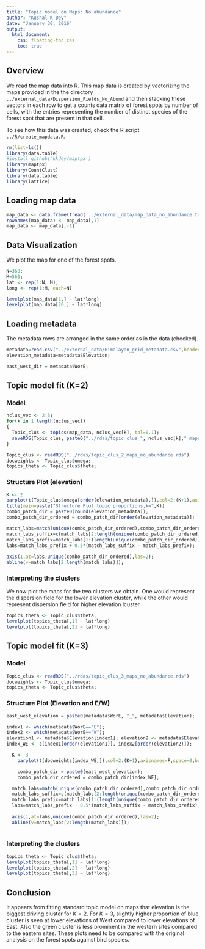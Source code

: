 ```yaml
---
title: "Topic model on Maps: No abundance"
author: "Kushal K Dey"
date: "January 30, 2016"
output: 
  html_document:
    css: floating-toc.css
    toc: true
---
```


## Overview 

We read the map data into R. This map data is created by vectorizing the maps provided in the the directory `../external_data/Dispersion_Fields_No_Abund` and then stacking these vectors in each row to get a counts data matrix of forest spots by number of cells, with the entries representing the number of distinct species of the forest spot that are present in that cell.

To see how this data was created, check the R script `../R/create_mapdata.R`.

```r
rm(list=ls())
library(data.table)
#install_github('kkdey/maptpx') 
library(maptpx)
library(CountClust)
library(data.table)
library(lattice)
```

## Loading map data

```r
map_data <- data.frame(fread('../external_data/map_data_no_abundance.txt'));
rownames(map_data) <- map_data[,1]
map_data <- map_data[,-1]
```

## Data Visualization

We plot the map for one of the forest spots.

```r
N=360;
M=560;
lat <- rep(1:N, M);
long <- rep(1:M, each=N)

levelplot(map_data[1,] ~ lat*long) 
levelplot(map_data[20,] ~ lat*long) 


```

## Loading metadata

The metadata rows are arranged in the same order as in the data (checked).

```r
metadata=read.csv("../external_data/Himalayan_grid_metadata.csv",header=TRUE);
elevation_metadata=metadata$Elevation;

east_west_dir = metadata$WorE;

```

## Topic model fit (K=2)

### Model

```r
nclus_vec <- 2:5;
for(k in 1:length(nclus_vec))
{
  Topic_clus <- topics(map_data, nclus_vec[k], tol=0.1);
  saveRDS(Topic_clus, paste0("../rdas/topic_clus_", nclus_vec[k],"_maps_no_abundance.rds"));
}
```

```r
Topic_clus <- readRDS("../rdas/topic_clus_2_maps_no_abundance.rds")
docweights <- Topic_clus$omega;
topics_theta <- Topic_clus$theta;
```

### Structure Plot (elevation)

```r
K <- 2
barplot(t(Topic_clus$omega[order(elevation_metadata),]),col=2:(K+1),axisnames=F,space=0,border=NA,main="",las=1,ylim=c(0,1),cex.axis=1.5,cex.main=1.4, xlab="elevation")
title(main=paste("Structure Plot topic proportions,k=",K))
combo_patch_dir = paste0(round(elevation_metadata));
combo_patch_dir_ordered = combo_patch_dir[order(elevation_metadata)];

match_labs=match(unique(combo_patch_dir_ordered),combo_patch_dir_ordered);
match_labs_suffix=c(match_labs[2:length(unique(combo_patch_dir_ordered))],35);
match_labs_prefix=match_labs[1:(length(unique(combo_patch_dir_ordered)))];
labs=match_labs_prefix + 0.5*(match_labs_suffix - match_labs_prefix);
  
axis(1,at=labs,unique(combo_patch_dir_ordered),las=2);
abline(v=match_labs[2:length(match_labs)]);
```

### Interpreting the clusters

We now plot the maps for the two clusters we obtain. One would represent the dispersion field for the lower elevation cluster, while the other would represent dispersion field for higher elevation lcuster.

```r
topics_theta <- Topic_clus$theta;
levelplot(topics_theta[,1] ~ lat*long) 
levelplot(topics_theta[,2] ~ lat*long) 

```

## Topic model fit (K=3)

### Model

```r
Topic_clus <- readRDS("../rdas/topic_clus_3_maps_no_abundance.rds")
docweights <- Topic_clus$omega;
topics_theta <- Topic_clus$theta;
```

### Structure Plot (Elevation and E/W)

```r
east_west_elevation = paste0(metadata$WorE, "_", metadata$Elevation);

index1 <- which(metadata$WorE=="E");
index2 <- which(metadata$WorE=="W");
elevation1 <- metadata$Elevation[index1]; elevation2 <- metadata$Elevation[index2];
index_WE <- c(index1[order(elevation1)], index2[order(elevation2)]);

  K <- 3
    barplot(t(docweights[index_WE,]),col=2:(K+1),axisnames=F,space=0,border=NA,main=paste("No. of clusters=",3),las=1,ylim=c(0,1),cex.axis=1.5,cex.main=1.4)

    combo_patch_dir = paste0(east_west_elevation);
    combo_patch_dir_ordered = combo_patch_dir[index_WE];

  match_labs=match(unique(combo_patch_dir_ordered),combo_patch_dir_ordered);
  match_labs_suffix=c(match_labs[2:length(unique(combo_patch_dir_ordered))],35);
  match_labs_prefix=match_labs[1:(length(unique(combo_patch_dir_ordered)))];
  labs=match_labs_prefix + 0.5*(match_labs_suffix - match_labs_prefix);
  
  axis(1,at=labs,unique(combo_patch_dir_ordered),las=2);
  abline(v=match_labs[2:length(match_labs)]);
  
```

### Interpreting the clusters

```r
topics_theta <- Topic_clus$theta;
levelplot(topics_theta[,1] ~ lat*long) 
levelplot(topics_theta[,2] ~ lat*long) 
levelplot(topics_theta[,3] ~ lat*long) 
```

## Conclusion

It appears from fitting standard topic model on maps that elevation is the biggest driving cluster for $K=2$. For $K=3$, slightly higher proportion of blue cluster is seen at lower elevations of West compared to lower elevations of East. Also the green cluster is less prominent in the western sites compared to the eastern sites. These plots need to be compared with the original analysis on the forest spots against bird species. 
